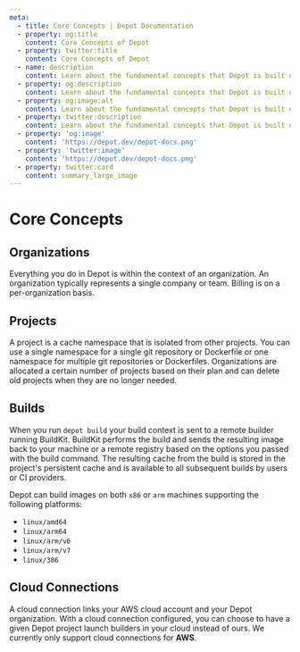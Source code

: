 ```yaml
---
meta:
  - title: Core Concepts | Depot Documentation
  - property: og:title
    content: Core Concepts of Depot
  - property: twitter:title
    content: Core Concepts of Depot
  - name: description
    content: Learn about the fundamental concepts that Depot is built on for faster Docker image builds.
  - property: og:description
    content: Learn about the fundamental concepts that Depot is built on for faster Docker image builds.
  - property: og:image:alt
    content: Learn about the fundamental concepts that Depot is built on for faster Docker image builds.
  - property: twitter:description
    content: Learn about the fundamental concepts that Depot is built on for faster Docker image builds.
  - property: 'og:image'
    content: 'https://depot.dev/depot-docs.png'
  - property: 'twitter:image'
    content: 'https://depot.dev/depot-docs.png'
  - property: twitter:card
    content: summary_large_image
---
```


# Core Concepts

## Organizations

Everything you do in Depot is within the context of an organization. An organization typically represents a single company or team. Billing is on a per-organization basis.

## Projects

A project is a cache namespace that is isolated from other projects. You can use a single namespace for a single git repository or Dockerfile or one namespace for multiple git repositories or Dockerfiles.
Organizations are allocated a certain number of projects based on their plan and can delete old projects when they are no longer needed.

## Builds

When you run `depot build` your build context is sent to a remote builder running BuildKit. BuildKit performs the build and sends the resulting image back to your machine or a remote registry based on the options you passed with the build command. The resulting cache from the build is stored in the project's persistent cache and is available to all subsequent builds by users or CI providers.

Depot can build images on both `x86` or `arm` machines supporting the following platforms:

- `linux/amd64`
- `linux/arm64`
- `linux/arm/v6`
- `linux/arm/v7`
- `linux/386`

## Cloud Connections

A cloud connection links your AWS cloud account and your Depot organization. With a cloud connection configured, you can choose to have a given Depot project launch builders in your cloud instead of ours. We currently only support cloud connections for **AWS**.
